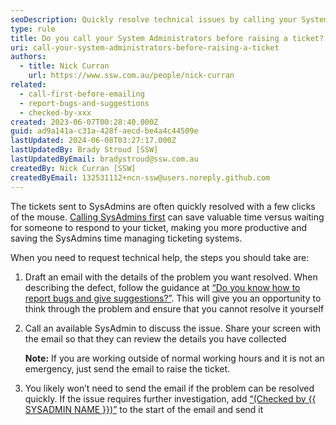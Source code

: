 ```yaml
---
seoDescription: Quickly resolve technical issues by calling your System Administrators before raising a ticket, saving time and increasing productivity.
type: rule
title: Do you call your System Administrators before raising a ticket?
uri: call-your-system-administrators-before-raising-a-ticket
authors:
  - title: Nick Curran
    url: https://www.ssw.com.au/people/nick-curran
related:
  - call-first-before-emailing
  - report-bugs-and-suggestions
  - checked-by-xxx
created: 2023-06-07T00:28:40.000Z
guid: ad9a141a-c31a-428f-aecd-be4a4c44509e
lastUpdated: 2024-06-08T03:27:17.000Z
lastUpdatedBy: Brady Stroud [SSW]
lastUpdatedByEmail: bradystroud@ssw.com.au
createdBy: Nick Curran [SSW]
createdByEmail: 132531112+ncn-ssw@users.noreply.github.com
---
```


The tickets sent to SysAdmins are often quickly resolved with a few clicks of the mouse. [Calling SysAdmins first](/call-first-before-emailing) can save valuable time versus waiting for someone to respond to your ticket, making you more productive and saving the SysAdmins time managing ticketing systems.

When you need to request technical help, the steps you should take are:

1. Draft an email with the details of the problem you want resolved. When describing the defect, follow the guidance at [“Do you know how to report bugs and give suggestions?”](/report-bugs-and-suggestions). This will give you an opportunity to think through the problem and ensure that you cannot resolve it yourself

2. Call an available SysAdmin to discuss the issue. Share your screen with the email so that they can review the details you have collected

   **Note:** If you are working outside of normal working hours and it is not an emergency, just send the email to raise the ticket.

3. You likely won’t need to send the email if the problem can be resolved quickly. If the issue requires further investigation, add [“(Checked by &#123;&#123; SYSADMIN NAME &#125;&#125;)”](/checked-by-xxx) to the start of the email and send it
